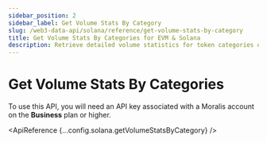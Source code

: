 ```yaml
---
sidebar_position: 2
sidebar_label: Get Volume Stats By Category
slug: /web3-data-api/solana/reference/get-volume-stats-by-category
title: Get Volume Stats By Categories for EVM & Solana
description: Retrieve detailed volume statistics for token categories on specific blockchain networks, including buy/sell volumes, participants, and transaction counts.
---
```



# Get Volume Stats By Categories <MainnetBadge />  <PremiumEndpointBadge />



<Admonition type="info" icon="💡" title="Premium Endpoint">
  <p>
    To use this API, you will need an API key associated with a Moralis account
    on the <strong>Business</strong> plan or higher.
  </p>
</Admonition>

<ApiReference {...config.solana.getVolumeStatsByCategory} />
